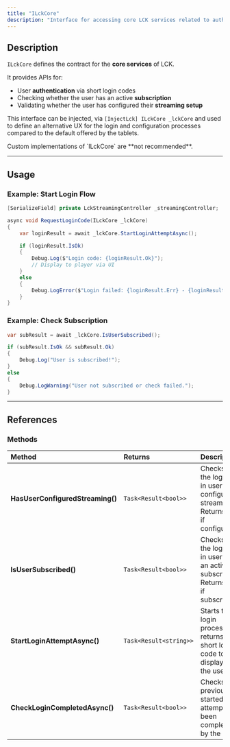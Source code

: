 ```yaml
---
title: "ILckCore"
description: "Interface for accessing core LCK services related to authentication, subscription status, and streaming configuration checks."
---
```


## Description

`ILckCore` defines the contract for the **core services** of LCK.

It provides APIs for:

- User **authentication** via short login codes
- Checking whether the user has an active **subscription**
- Validating whether the user has configured their **streaming setup**

This interface can be injected, via `[InjectLck] ILckCore _lckCore` and used to define an alternative UX for the login and configuration processes compared to the default offered by the tablets. 

<Warning>
  Custom implementations of `ILckCore` are **not recommended**. 
</Warning>

---

## Usage

### Example: Start Login Flow

```c#
[SerializeField] private LckStreamingController _streamingController;

async void RequestLoginCode(ILckCore _lckCore)
{
    var loginResult = await _lckCore.StartLoginAttemptAsync();

    if (loginResult.IsOk)
    {
        Debug.Log($"Login code: {loginResult.Ok}");
        // Display to player via UI
    }
    else
    {
        Debug.LogError($"Login failed: {loginResult.Err} - {loginResult.Message}");
    }
}
```

### Example: Check Subscription

```c#
var subResult = await _lckCore.IsUserSubscribed();

if (subResult.IsOk && subResult.Ok)
{
    Debug.Log("User is subscribed!");
}
else
{
    Debug.LogWarning("User not subscribed or check failed.");
}
```

---

## References

### Methods

| Method                           | Returns                | Description                                                                            |
| :------------------------------- | :--------------------- | :------------------------------------------------------------------------------------- |
| **HasUserConfiguredStreaming()** | `Task<Result<bool>>`   | Checks if the logged-in user has configured streaming. Returns `true` if configured.   |
| **IsUserSubscribed()**           | `Task<Result<bool>>`   | Checks if the logged-in user has an active subscription. Returns `true` if subscribed. |
| **StartLoginAttemptAsync()**     | `Task<Result<string>>` | Starts the login process and returns a short login code to display to the user.        |
| **CheckLoginCompletedAsync()**   | `Task<Result<bool>>`   | Checks if a previously started login attempt has been completed by the user.           |